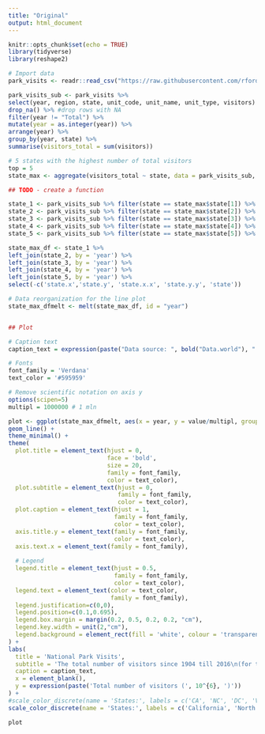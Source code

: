```yaml
---
title: "Original"
output: html_document
---
```


```r
knitr::opts_chunk$set(echo = TRUE)
library(tidyverse)
library(reshape2)
```
  ```r
# Import data
park_visits <- readr::read_csv("https://raw.githubusercontent.com/rfordatascience/tidytuesday/master/data/2019/2019-09-17/national_parks.csv")
  
park_visits_sub <- park_visits %>% 
  select(year, region, state, unit_code, unit_name, unit_type, visitors) %>% 
  drop_na() %>% #drop rows with NA
  filter(year != "Total") %>%
  mutate(year = as.integer(year)) %>%
  arrange(year) %>%
  group_by(year, state) %>%
  summarise(visitors_total = sum(visitors))
  
# 5 states with the highest number of total visitors
top = 5
state_max <- aggregate(visitors_total ~ state, data = park_visits_sub, FUN = sum) %>% arrange(desc(visitors_total)) %>% head(n=top)

## TODO - create a function

state_1 <- park_visits_sub %>% filter(state == state_max$state[1]) %>% rename(!!paste(state_max$state[1], 'total_visitors', sep = '_') := visitors_total)
state_2 <- park_visits_sub %>% filter(state == state_max$state[2]) %>% rename(!!paste(state_max$state[2], 'total_visitors', sep = '_') := visitors_total)
state_3 <- park_visits_sub %>% filter(state == state_max$state[3]) %>% rename(!!paste(state_max$state[3], 'total_visitors', sep = '_') := visitors_total)
state_4 <- park_visits_sub %>% filter(state == state_max$state[4]) %>% rename(!!paste(state_max$state[4], 'total_visitors', sep = '_') := visitors_total)
state_5 <- park_visits_sub %>% filter(state == state_max$state[5]) %>% rename(!!paste(state_max$state[5], 'total_visitors', sep = '_') := visitors_total)
  
state_max_df <- state_1 %>%
  left_join(state_2, by = 'year') %>% 
  left_join(state_3, by = 'year') %>%
  left_join(state_4, by = 'year') %>%
  left_join(state_5, by = 'year') %>%
  select(-c('state.x','state.y', 'state.x.x', 'state.y.y', 'state'))

# Data reorganization for the line plot
state_max_dfmelt <- melt(state_max_df, id = "year")
 

## Plot
  
# Caption text
caption_text = expression(paste("Data source: ", bold("Data.world"), " | Graphic: ", bold("Justyna Pawlata")))
  
# Fonts
font_family = 'Verdana'
text_color = '#595959'

# Remove scientific notation on axis y
options(scipen=5)
multipl = 1000000 # 1 mln
  
plot <- ggplot(state_max_dfmelt, aes(x = year, y = value/multipl, group = variable, colour = variable)) + 
  geom_line() + 
  theme_minimal() + 
  theme(
    plot.title = element_text(hjust = 0,
                              face = 'bold', 
                              size = 20, 
                              family = font_family, 
                              color = text_color),
    plot.subtitle = element_text(hjust = 0, 
                                 family = font_family, 
                                 color = text_color),
    plot.caption = element_text(hjust = 1, 
                                family = font_family, 
                                color = text_color),
    axis.title.y = element_text(family = font_family, 
                                color = text_color),
    axis.text.x = element_text(family = font_family),
    
    # Legend
    legend.title = element_text(hjust = 0.5, 
                                family = font_family, 
                                color = text_color),
    legend.text = element_text(color = text_color,
                               family = font_family),
    legend.justification=c(0,0),
    legend.position=c(0.1,0.695),
    legend.box.margin = margin(0.2, 0.5, 0.2, 0.2, "cm"),
    legend.key.width = unit(2,"cm"),
    legend.background = element_rect(fill = 'white', colour = 'transparent')
  ) +
  labs(
    title = 'National Park Visits',
    subtitle = 'The total number of visitors since 1904 till 2016\n(for the TOP 5 states with the highest number of parks\' guests)',
    caption = caption_text,
    x = element_blank(),
    y = expression(paste('Total number of visitors (', 10^{6}, ')'))
  ) + 
  #scale_color_discrete(name = 'States:', labels = c('CA', 'NC', 'DC', 'VA', 'NY'))
  scale_color_discrete(name = 'States:', labels = c('California', 'North Carolina', 'District of Columbia', 'Virginia', 'New York'))
  
  plot
  ```
